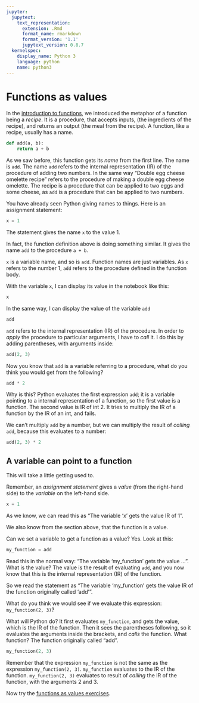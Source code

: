 ```yaml
---
jupyter:
  jupytext:
    text_representation:
      extension: .Rmd
      format_name: rmarkdown
      format_version: '1.1'
      jupytext_version: 0.8.7
  kernelspec:
    display_name: Python 3
    language: python
    name: python3
---
```


# Functions as values

In the [introduction to functions](functions), we introduced the
metaphor of a function being a *recipe*.  It is a procedure, that
accepts inputs, (the ingredients of the recipe), and returns an output
(the meal from the recipe).  A function, like a recipe, usually has
a name.

```python
def add(a, b):
    return a + b
```

As we saw before, this function gets its *name* from the first line.
The name is `add`.  The name `add` refers to the internal
representation (IR) of the procedure of adding two numbers. In the
same way "Double egg cheese omelette recipe" refers to the procedure
of making a double egg cheese omelette.  The recipe is a procedure
that can be applied to two eggs and some cheese, as `add` is
a procedure that can be applied to two numbers.

You have already seen Python giving names to things.  Here is an
assignment statement:

```python
x = 1
```

The statement gives the name `x` to the value 1.

In fact, the function definition above is doing something similar.  It gives the name `add` to the procedure `a + b`.

`x` is a variable name, and so is `add`.  Function names are
just variables.  As `x` refers to the number 1, `add` refers to the
procedure defined in the function body.

With the variable `x`, I can display its value in the notebook like
this:

```python
x
```

In the same way, I can display the value of the variable `add`

```python
add
```

`add` refers to the internal representation (IR) of the procedure.  In
order to *apply* the procedure to particular arguments, I have to
*call* it.  I do this by adding parentheses, with arguments inside:

```python
add(2, 3)
```

Now you know that `add` is a variable referring to a procedure, what
do you think you would get from the following?

```python
add * 2
```

Why is this?  Python evaluates the first expression `add`; it is
a variable pointing to a internal representation of a function, so the
first value is a function.  The second value is IR of int 2.  It tries
to multiply the IR of a function by the IR of an int, and fails.

We can't multiply `add` by a number, but we can multiply the result of
*calling* `add`, because this evaluates to a number:

```python
add(2, 3) * 2
```

## A variable can point to a function

This will take a little getting used to.

Remember, an *assignment statement* gives a *value* (from the right-hand side) to the *variable* on the left-hand side.

```python
x = 1
```

As we know, we can read this as "The variable 'x' gets the value IR of
1".

We also know from the section above, that the function is a value.

Can we set a variable to get a function as a value?  Yes. Look at this:

```python
my_function = add
```

Read this in the normal way: "The variable 'my_function' gets the
value ...".  What is the value?  The value is the result of evaluating
`add`, and you now know that this is the internal representation (IR) of the function.

So we read the statement as "The variable 'my_function' gets the value IR of the function originally called 'add'".

What do you think we would see if we evaluate this expression:
`my_function(2, 3)`?

What will Python do?  It first evaluates `my_function`, and gets the
value, which is the IR of the function.  Then it sees the parentheses
following, so it evaluates the arguments inside the brackets, and
*calls* the function.  What function?  The function originally called
"add".

```python
my_function(2, 3)
```

Remember that the expression `my_function` is not the same as the
expression `my_function(2, 3)`.  `my_function` evaluates to the IR of
the function.  `my_function(2, 3)` evaluates to result of *calling*
the IR of the function, with the arguments 2 and 3.

Now try the [functions as values exercises](../exercises/functions_values_exercises).

